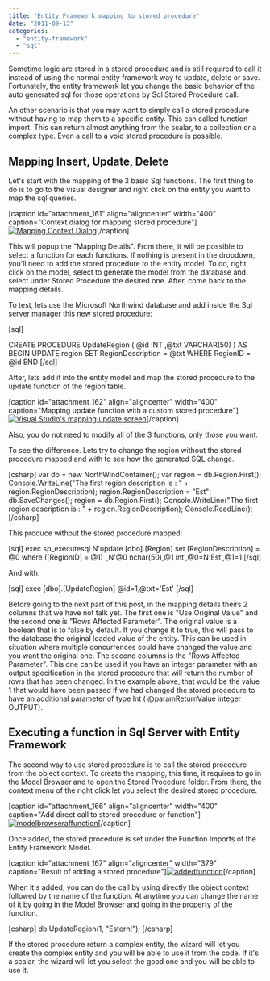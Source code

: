 ```yaml
---
title: "Entity Framework mapping to stored procedure"
date: "2011-09-13"
categories: 
  - "entity-framework"
  - "sql"
---
```


Sometime logic are stored in a stored procedure and is still required to call it instead of using the normal entity framework way to update, delete or save. Fortunately, the entity framework let you change the basic behavior of the auto generated sql for those operations by Sql Stored Procedure call.

An other scenario is that you may want to simply call a stored procedure without having to map them to a specific entity. This can called function import. This can return almost anything from the scalar, to a collection or a complex type. Even a call to a void stored procedure is possible.

## Mapping Insert, Update, Delete

Let's start with the mapping of the 3 basic Sql functions. The first thing to do is to go to the visual designer and right click on the entity you want to map the sql queries.

\[caption id="attachment\_161" align="aligncenter" width="400" caption="Context dialog for mapping stored procedure"\][![Mapping Context Dialog](http://patrickdesjardins.com/blog/wp-content/uploads/2011/08/mappingstoredprocedure-400x340.png "mappingstoredprocedure")](http://patrickdesjardins.com/blog/entity-framework-mapping-to-stored-procedure/mappingstoredprocedure)\[/caption\]

This will popup the "Mapping Details". From there, it will be possible to select a function for each functions. If nothing is present in the dropdown, you'll need to add the stored procedure to the entity model. To do, right click on the model, select to generate the model from the database and select under Stored Procedure the desired one. After, come back to the mapping details.

To test, lets use the Microsoft Northwind database and add inside the Sql server manager this new stored procedure:

\[sql\]

CREATE PROCEDURE UpdateRegion ( @id INT ,@txt VARCHAR(50) ) AS BEGIN UPDATE region SET RegionDescription = @txt WHERE RegionID = @id END \[/sql\]

After, lets add it into the entity model and map the stored procedure to the update function of the region table.

\[caption id="attachment\_162" align="aligncenter" width="400" caption="Mapping update function with a custom stored procedure"\][![Visual Studio's mapping update screen](http://patrickdesjardins.com/blog/wp-content/uploads/2011/08/mappingUpdateStoredProcedure-400x132.png "mappingUpdateStoredProcedure")](http://patrickdesjardins.com/blog/entity-framework-mapping-to-stored-procedure/mappingupdatestoredprocedure)\[/caption\]

Also, you do not need to modify all of the 3 functions, only those you want.

To see the difference. Lets try to change the region without the stored procedure mapped and with to see how the generated SQL change.

\[csharp\] var db = new NorthWindContainer(); var region = db.Region.First(); Console.WriteLine("The first region description is : " + region.RegionDescription); region.RegionDescription = "Est"; db.SaveChanges(); region = db.Region.First(); Console.WriteLine("The first region description is : " + region.RegionDescription); Console.ReadLine(); \[/csharp\]

This produce without the stored procedure mapped:

\[sql\] exec sp\_executesql N'update \[dbo\].\[Region\] set \[RegionDescription\] = @0 where (\[RegionID\] = @1) ',N'@0 nchar(50),@1 int',@0=N'Est',@1=1 \[/sql\]

And with:

\[sql\] exec \[dbo\].\[UpdateRegion\] @id=1,@txt='Est' \[/sql\]

Before going to the next part of this post, in the mapping details theirs 2 columns that we have not talk yet. The first one is "Use Original Value" and the second one is "Rows Affected Parameter". The original value is a boolean that is to false by default. If you change it to true, this will pass to the database the original loaded value of the entity. This can be used in situation where multiple concurrences could have changed the value and you want the original one. The second columns is the "Rows Affected Parameter". This one can be used if you have an integer parameter with an output specification in the stored procedure that will return the number of rows that has been changed. In the example above, that would be the value 1 that would have been passed if we had changed the stored procedure to have an additional parameter of type Int ( @paramReturnValue integer OUTPUT).

## Executing a function in Sql Server with Entity Framework

The second way to use stored procedure is to call the stored procedure from the object context. To create the mapping, this time, it requires to go in the Model Browser and to open the Stored Procedure folder. From there, the context menu of the right click let you select the desired stored procedure.

\[caption id="attachment\_166" align="aligncenter" width="400" caption="Add direct call to stored procedure or function"\][![](http://patrickdesjardins.com/blog/wp-content/uploads/2011/08/modelbrowseraffunction-400x327.png "modelbrowseraffunction")](http://patrickdesjardins.com/blog/entity-framework-mapping-to-stored-procedure/modelbrowseraffunction)\[/caption\]

Once added, the stored procedure is set under the Function Imports of the Entity Framework Model.

\[caption id="attachment\_167" align="aligncenter" width="379" caption="Result of adding a stored procedure"\][![](http://patrickdesjardins.com/blog/wp-content/uploads/2011/08/addedfunction.png "addedfunction")](http://patrickdesjardins.com/blog/entity-framework-mapping-to-stored-procedure/addedfunction)\[/caption\]

When it's added, you can do the call by using directly the object context followed by the name of the function. At anytime you can change the name of it by going in the Model Browser and going in the property of the function.

\[csharp\] db.UpdateRegion(1, "Estern!"); \[/csharp\]

If the stored procedure return a complex entity, the wizard will let you create the complex entity and you will be able to use it from the code. If it's a scalar, the wizard will let you select the good one and you will be able to use it.
